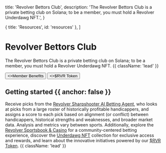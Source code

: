 

  title: 'Revolver Bettors Club',
  description:
    'The Revolver Bettors Club is a private betting club on Solana; to be a member, you must hold a Revolver Underdawg NFT.',
}

  { title: 'Resources', id: 'resources' },
]

<HeroPattern />

# Revolver Bettors Club

The Revolver Bettors Club is a private betting club on Solana; to be a member, you must hold a Revolver Underdawg NFT. {{ className: 'lead' }}

<div className="not-prose mb-16 mt-6 flex gap-3">
  <Button href="/docs/underdawg#benefits" arrow="right">
    <>Member Benefits</>
  </Button>
  <Button href="/docs/token" variant="outline">
    <>$RVR Token</>
  </Button>
</div>

## Getting started {{ anchor: false }}

Receive picks from the [Revolver Sharpshooter AI Betting Agent](/docs/sharpshooter), who looks at picks from a large roster of historically profitable handicappers, and assigns a score to each pick based on alignment (or conflict) between handicappers, historical strengths and weaknesses, and broader market data. Analysis and metrics vary between sports. Additionally, explore the [Revolver Sportsbook & Casino](/docs/sportsbook) for a community-centered betting experience, discover the [Underdawg NFT](/docs/underdawg) collection for exclusive access and rewards, and learn about the innovative initiatives powered by our [$RVR Token](/docs/token). {{ className: 'lead' }}


<Resources />
